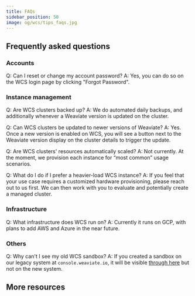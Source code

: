 ```yaml
---
title: FAQs
sidebar_position: 50
image: og/wcs/tips_faqs.jpg
---
```


## Frequently asked questions

### Accounts

Q: Can I reset or change my account password?
A: Yes, you can do so on the WCS login page by clicking "Forgot Password".

### Instance management

Q: Are WCS clusters backed up?
A: We do automated daily backups, and additionally whenever a Weaviate version is updated on the cluster.

Q: Can WCS clusters be updated to newer versions of Weaviate?
A: Yes. Once a new version is enabled on WCS, you will see a button next to the Weaviate version display on the cluster details to trigger the update.

Q: Are WCS clusters' resources automatically scaled?
A: Not currently. At the moment, we provision each instance for “most common” usage scenarios.

Q: What do I do if I prefer a heavier-load WCS instance?
A: If you feel that your use case requires a customized hardware provisioning, please reach out to us first. We can then work with you to evaluate and potentially create a managed cluster.

### Infrastructure

Q: What infrastructure does WCS run on?
A: Currently it runs on GCP, with plans to add AWS and Azure in the near future.

### Others

Q: Why can't I see my old WCS sandbox?
A: If you created a sandbox on our legacy system at `console.weaviate.io`, it will be visible [through here](https://console.weaviate.io/) but not on the new system.

## More resources


<WCSDocsMoreResources />